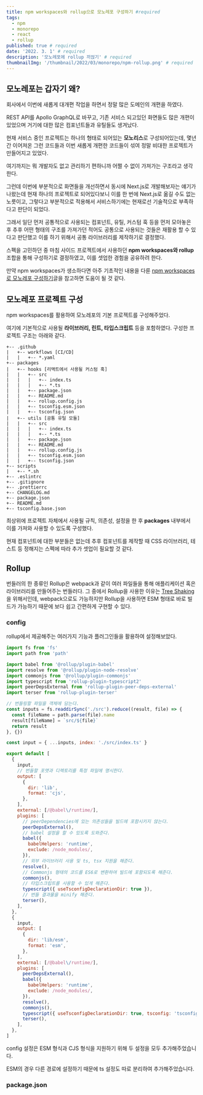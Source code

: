 ```yaml
---
title: npm workspaces와 rollup으로 모노레포 구성하기 #required
tags:
  - npm
  - monorepo
  - react
  - rollup
published: true # required
date: '2022. 3. 1' # required
description: '모노레포에 rollup 끼얹기' # required
thumbnailImg: '/thumbnail/2022/03/monorepo/npm-rollup.png' # required
---
```


## 모노레포는 갑자기 왜?

회사에서 이번에 새롭게 대개편 작업을 하면서 정말 많은 도메인의 개편을 하였다.

REST API를 Apollo GraphQL로 바꾸고, 기존 서비스 되고있던 화면들도 많은 개편이 있었으며 거기에 대한 많은 컴포넌트들과 유틸들도 생겨났다.

현재 서비스 중인 프로젝트는 하나의 형태로 되어있는 **모노리스**로 구성되어있는데, 몇년간 이어져온 그런 코드들과 이번 새롭게 개편한 코드들이 섞여 정말 비대한 프로젝트가 만들어지고 있었다.

여기까지는 뭐 개발자도 없고 관리하기 편하니까 어쩔 수 없이 가져가는 구조라고 생각한다.

그런데 이번에 부분적으로 화면들을 개선하면서 동시에 Next.js로 개발해보자는 얘기가 나왔는데 현재 하나의 프로젝트로 되어있다보니 이를 한 번에 Next.js로 옮길 수도 없는 노릇이고, 그렇다고 부분적으로 적용해서 서비스하기에는 현재로선 기술적으로 부족하다고 판단이 되었다.

그래서 일단 먼저 공통적으로 사용되는 컴포넌트, 유틸, 커스텀 훅 등을 먼저 모아놓은 후 추후 어떤 형태의 구조를 가져가던 적어도 공통으로 사용되는 것들은 재활용 할 수 있다고 판단했고 이를 하기 위해서 공통 라이브러리를 제작하기로 결정했다.

스펙을 고민하던 중 마침 사이드 프로젝트에서 사용하던 **npm workspaces와 rollup**조합을 통해 구성하기로 결정하였고, 이를 셋업한 경험을 공유하려 한다.

만약 npm workspaces가 생소하다면 아주 기초적인 내용을 다룬 [npm workspaces로 모노레포 구성하기](https://tigger.dev/2022/npm/workspace)글을 참고하면 도움이 될 것 같다.

## 모노레포 프로젝트 구성

npm workspaces를 활용하여 모노레포의 기본 프로젝트를 구성해주었다.

여기에 기본적으로 사용될 **라이브러리, 린트, 타입스크립트** 등을 포함하였다.
구성한 프로젝트 구조는 아래와 같다.

```text
+-- .github
|   +-- workflows [CI/CD]
|   |   +-- *.yaml
+-- packages
|   +-- hooks [리액트에서 사용될 커스텀 훅]
|   |   +-- src
|   |   |   +-- index.ts
|   |   |   +-- *.ts
|   |   +-- package.json
|   |   +-- README.md
|   |   +-- rollup.config.js
|   |   +-- tsconfig.esm.json
|   |   +-- tsconfig.json
|   +-- utils [공통 유틸 모듈]
|   |   +-- src
|   |   |   +-- index.ts
|   |   |   +-- *.ts
|   |   +-- package.json
|   |   +-- README.md
|   |   +-- rollup.config.js
|   |   +-- tsconfig.esm.json
|   |   +-- tsconfig.json
+-- scripts
|   +-- *.sh
+-- .eslintrc
+-- .gitignore
+-- .prettierrc
+-- CHANGELOG.md
+-- package.json
+-- README.md
+-- tsconfig.base.json
```

최상위에 프로젝트 자체에서 사용될 규칙, 의존성, 설정을 한 후 **packages** 내부에서 이를 가져와 사용할 수 있도록 구성했다.

현재 컴포넌트에 대한 부분들은 없는데 추후 컴포넌트를 제작할 때 CSS 라이브러리, 테스트 등 정해지는 스펙에 따라 추가 셋업이 필요할 것 같다.

## Rollup

번들러의 한 종류인 Rollup은 webpack과 같이 여러 파일들을 통해 애플리케이션 혹은 라이브러리를 만들어주는 번들러다.
그 중에서 Rollup을 사용한 이유는 [Tree Shaking](https://developer.mozilla.org/en-US/docs/Glossary/Tree_shaking)을 위해서인데,
webpack으로도 가능하지만 Rollup을 사용하면 ESM 형태로 바로 빌드가 가능하기 때문에 보다 쉽고 간편하게 구현할 수 있다.

### config

rollup에서 제공해주는 여러가지 기능과 플러그인들을 활용하여 설정해보았다.

```javascript
import fs from 'fs'
import path from 'path'

import babel from '@rollup/plugin-babel'
import resolve from '@rollup/plugin-node-resolve'
import commonjs from '@rollup/plugin-commonjs'
import typescript from 'rollup-plugin-typescript2'
import peerDepsExternal from 'rollup-plugin-peer-deps-external'
import terser from 'rollup-plugin-terser'

// 번들링할 파일을 객체에 담는다.
const inputs = fs.readdirSync('./src').reduce((result, file) => {
  const fileName = path.parse(file).name
  result[fileName] = `src/${file}`
  return result
}, {})

const input = { ...inputs, index: './src/index.ts' }

export default [
  {
    input,
    // 번들할 포맷과 디렉토리를 특정 파일에 명시한다.
    output: [
      {
        dir: 'lib',
        format: 'cjs',
      },
    ],
    external: [/@babel\/runtime/],
    plugins: [
      // peerDependencies에 있는 의존성들을 빌드에 포함시키지 않는다.
      peerDepsExternal(),
      // babel 설정을 할 수 있도록 도와준다.
      babel({
        babelHelpers: 'runtime',
        exclude: /node_modules/,
      }),
      // 외부 라이브러리 사용 및 ts, tsx 지원을 해준다.
      resolve(),
      // Commonjs 형태의 코드를 ES6로 변환하여 빌드에 포함되도록 해준다.
      commonjs(),
      // 타입스크립트를 사용할 수 있게 해준다.
      typescript({ useTsconfigDeclarationDir: true }),
      // 번들 결과물을 minify 해준다.
      terser(),
    ],
  },
  {
    input,
    output: [
      {
        dir: 'lib/esm',
        format: 'esm',
      },
    ],
    external: [/@babel\/runtime/],
    plugins: [
      peerDepsExternal(),
      babel({
        babelHelpers: 'runtime',
        exclude: /node_modules/,
      }),
      resolve(),
      commonjs(),
      typescript({ useTsconfigDeclarationDir: true, tsconfig: 'tsconfig.esm.json' }),
      terser(),
    ],
  },
]
```

config 설정은 ESM 형식과 CJS 형식을 지원하기 위해 두 설정을 모두 추가해주었습니다.

ESM의 경우 다른 경로에 설정하기 때문에 ts 설정도 따로 분리하여 추가해주었습니다.

### package.json
